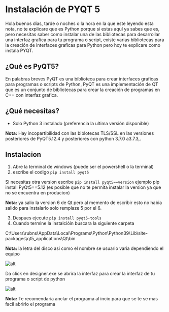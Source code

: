 # Instalación de PYQT 5

Hola buenos días, tarde o noches o la hora en  la que este leyendo esta nota,
no te explicare que es Python porque si estas aquí ya sabes que es,
pero necesitas saber como instalar una de las bibliotecas 
para desarrollar una interfaz grafica para tu programa o script, 
existe varias bibliotecas para la creación de interfaces graficas
para Python pero hoy te explicare como instala PYQT. 

## ¿Qué es PyQT5?

En palabras breves PyQT es una biblioteca para crear interfaces graficas para programas o scripts de Python, PyQT es una implementación de QT que es un conjunto de bibliotecas para crear la creación de programas en C++ con interfaz grafica.

## ¿Qué necesitas?

 - Solo Python 3 instalado (preferencia la ultima versión disponible)

**Nota:** Hay incopartibilidad con las biblotecas TLS/SSL en las versiones posteriores de PyQT5.12.4 y posteriores con python 3.7.0 a3.7.3,.

## Instalacion

1. Abre la terminal de windows (puede ser el powershell o la terminal)
2. escribe el codigo ``` pip install pyqt5 ```  

Si necesitas otra version  escribe ``` pip install pyqt5==version ``` ejemplo pip install PyQt5==5.12 (es posible que no te permita instalar la version ya que no se encuentra en producion)

**Nota:** ya salio la version 6 de Qt pero al memento de escribir esto no habia salido para instalarlo solo remplaze 5 por el 6.

3. Despues ejecute ```pip install pyqt5-tools```
4. Cuando termine la instalcióin buscara la siguiente carpeta

C:\Users\rubns\AppData\Local\Programs\Python\Python39\Lib\site-packages\qt5_applications\Qt\bin

**Nota:** la letra del disco asi como el nombre se usuario varia dependiendo el equipo

![alt](https://user-images.githubusercontent.com/43524461/135546335-8e850685-fb12-4a3a-88cc-b10b885a2592.png)

Da click en designer.exe se abrira la interfaz para crear la interfaz de tu programa o script de python


![alt](https://user-images.githubusercontent.com/43524461/135546385-4e6f19e2-8cfa-4ab7-871f-6fa7908c24a4.png)

**Nota:** Te recomendaria anclar el programa al incio para que se te se mas facil abrirlo el programa

